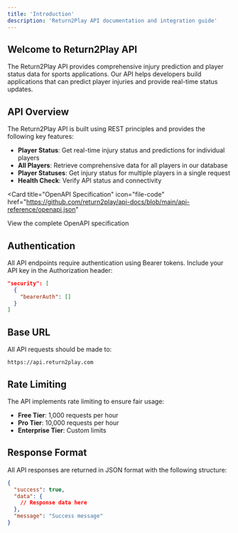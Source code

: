 ```yaml
---
title: 'Introduction'
description: 'Return2Play API documentation and integration guide'
---
```


## Welcome to Return2Play API

The Return2Play API provides comprehensive injury prediction and player status data for sports applications. Our API helps developers build applications that can predict player injuries and provide real-time status updates.

## API Overview

The Return2Play API is built using REST principles and provides the following key features:

- **Player Status**: Get real-time injury status and predictions for individual players
- **All Players**: Retrieve comprehensive data for all players in our database
- **Player Statuses**: Get injury status for multiple players in a single request
- **Health Check**: Verify API status and connectivity

<Card
  title="OpenAPI Specification"
  icon="file-code"
  href="https://github.com/return2play/api-docs/blob/main/api-reference/openapi.json"
>
  View the complete OpenAPI specification
</Card>

## Authentication

All API endpoints require authentication using Bearer tokens. Include your API key in the Authorization header:

```json
"security": [
  {
    "bearerAuth": []
  }
]
```

## Base URL

All API requests should be made to:

```
https://api.return2play.com
```

## Rate Limiting

The API implements rate limiting to ensure fair usage:

- **Free Tier**: 1,000 requests per hour
- **Pro Tier**: 10,000 requests per hour
- **Enterprise Tier**: Custom limits

## Response Format

All API responses are returned in JSON format with the following structure:

```json
{
  "success": true,
  "data": {
    // Response data here
  },
  "message": "Success message"
}
```
